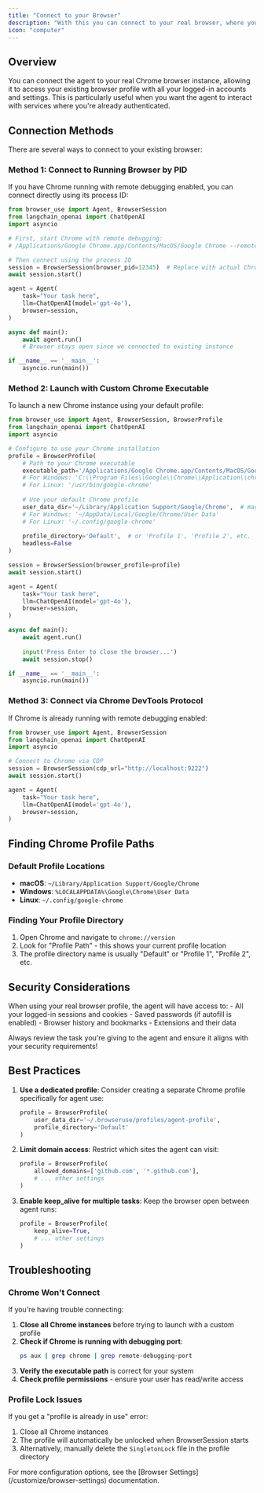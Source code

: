 ```yaml
---
title: "Connect to your Browser"
description: "With this you can connect to your real browser, where you are logged in with all your accounts."
icon: "computer"
---
```


## Overview

You can connect the agent to your real Chrome browser instance, allowing it to access your existing browser profile with all your logged-in accounts and settings. This is particularly useful when you want the agent to interact with services where you're already authenticated.

## Connection Methods

There are several ways to connect to your existing browser:

### Method 1: Connect to Running Browser by PID

If you have Chrome running with remote debugging enabled, you can connect directly using its process ID:

```python
from browser_use import Agent, BrowserSession
from langchain_openai import ChatOpenAI
import asyncio

# First, start Chrome with remote debugging:
# /Applications/Google Chrome.app/Contents/MacOS/Google Chrome --remote-debugging-port=9242

# Then connect using the process ID
session = BrowserSession(browser_pid=12345)  # Replace with actual Chrome PID
await session.start()

agent = Agent(
    task="Your task here",
    llm=ChatOpenAI(model='gpt-4o'),
    browser=session,
)

async def main():
    await agent.run()
    # Browser stays open since we connected to existing instance

if __name__ == '__main__':
    asyncio.run(main())
```

### Method 2: Launch with Custom Chrome Executable

To launch a new Chrome instance using your default profile:

```python
from browser_use import Agent, BrowserSession, BrowserProfile
from langchain_openai import ChatOpenAI
import asyncio

# Configure to use your Chrome installation
profile = BrowserProfile(
    # Path to your Chrome executable
    executable_path='/Applications/Google Chrome.app/Contents/MacOS/Google Chrome',  # macOS
    # For Windows: 'C:\\Program Files\\Google\\Chrome\\Application\\chrome.exe'
    # For Linux: '/usr/bin/google-chrome'
    
    # Use your default Chrome profile
    user_data_dir='~/Library/Application Support/Google/Chrome',  # macOS
    # For Windows: '~/AppData/Local/Google/Chrome/User Data'
    # For Linux: '~/.config/google-chrome'
    
    profile_directory='Default',  # or 'Profile 1', 'Profile 2', etc.
    headless=False
)

session = BrowserSession(browser_profile=profile)
await session.start()

agent = Agent(
    task="Your task here",
    llm=ChatOpenAI(model='gpt-4o'),
    browser=session,
)

async def main():
    await agent.run()
    
    input('Press Enter to close the browser...')
    await session.stop()

if __name__ == '__main__':
    asyncio.run(main())
```

### Method 3: Connect via Chrome DevTools Protocol

If Chrome is already running with remote debugging enabled:

```python
from browser_use import Agent, BrowserSession
from langchain_openai import ChatOpenAI
import asyncio

# Connect to Chrome via CDP
session = BrowserSession(cdp_url="http://localhost:9222")
await session.start()

agent = Agent(
    task="Your task here",
    llm=ChatOpenAI(model='gpt-4o'),
    browser=session,
)
```

## Finding Chrome Profile Paths

### Default Profile Locations

- **macOS**: `~/Library/Application Support/Google/Chrome`
- **Windows**: `%LOCALAPPDATA%\Google\Chrome\User Data`
- **Linux**: `~/.config/google-chrome`

### Finding Your Profile Directory

1. Open Chrome and navigate to `chrome://version`
2. Look for "Profile Path" - this shows your current profile location
3. The profile directory name is usually "Default" or "Profile 1", "Profile 2", etc.

## Security Considerations

<Warning>
  When using your real browser profile, the agent will have access to:
  - All your logged-in sessions and cookies
  - Saved passwords (if autofill is enabled)
  - Browser history and bookmarks
  - Extensions and their data
  
  Always review the task you're giving to the agent and ensure it aligns with your security requirements!
</Warning>

## Best Practices

1. **Use a dedicated profile**: Consider creating a separate Chrome profile specifically for agent use:
   ```python
   profile = BrowserProfile(
       user_data_dir='~/.browseruse/profiles/agent-profile',
       profile_directory='Default'
   )
   ```

2. **Limit domain access**: Restrict which sites the agent can visit:
   ```python
   profile = BrowserProfile(
       allowed_domains=['github.com', '*.github.com'],
       # ... other settings
   )
   ```

3. **Enable keep_alive for multiple tasks**: Keep the browser open between agent runs:
   ```python
   profile = BrowserProfile(
       keep_alive=True,
       # ... other settings
   )
   ```

## Troubleshooting

### Chrome Won't Connect

If you're having trouble connecting:

1. **Close all Chrome instances** before trying to launch with a custom profile
2. **Check if Chrome is running with debugging port**:
   ```bash
   ps aux | grep chrome | grep remote-debugging-port
   ```
3. **Verify the executable path** is correct for your system
4. **Check profile permissions** - ensure your user has read/write access

### Profile Lock Issues

If you get a "profile is already in use" error:

1. Close all Chrome instances
2. The profile will automatically be unlocked when BrowserSession starts
3. Alternatively, manually delete the `SingletonLock` file in the profile directory

<Note>
  For more configuration options, see the [Browser Settings](/customize/browser-settings) documentation.
</Note>
